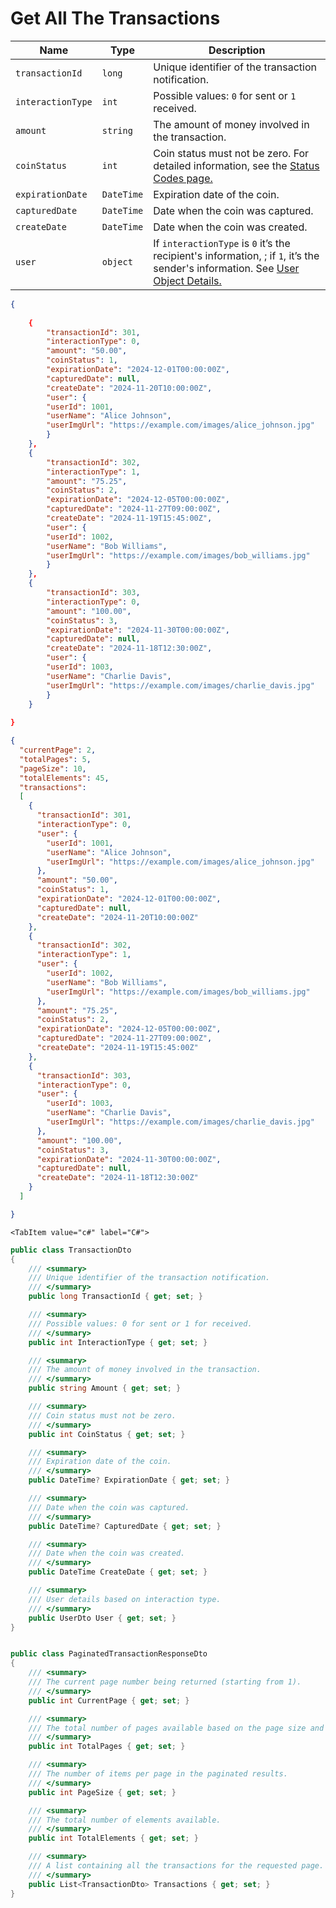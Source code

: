 

# Get All The Transactions

| Name                  | Type       |   Description                                                                                  |
|-----------------------|------------|-----------------------------------------------------------------------------------------------|
| `transactionId`       | `long`     | Unique identifier of the transaction notification.                                           |
| `interactionType`     | `int`      | Possible values: `0` for sent or `1` received.                                                        |
| `amount`              | `string`   | The amount of money involved in the transaction.                                             |
| `coinStatus`          | `int`      | Coin status must not be zero. For detailed information, see the [Status Codes page.](/docs/coinsStatuses)|
| `expirationDate`      | `DateTime` | Expiration date of the coin. |
| `capturedDate`        | `DateTime` | Date when the coin was captured. |
| `createDate`          | `DateTime` | Date when the coin was created. |
| `user`                | `object`   | If `interactionType` is `0` it’s the recipient's information, ; if `1`, it’s the sender's information. See [ User Object Details.](/docs/Objects/userObject) |  


<Tabs>
  <TabItem value="json" label="JSON No Paginator">

```json
{
  
    {
        "transactionId": 301,
        "interactionType": 0,      
        "amount": "50.00",
        "coinStatus": 1,
        "expirationDate": "2024-12-01T00:00:00Z",
        "capturedDate": null,
        "createDate": "2024-11-20T10:00:00Z",
        "user": {
        "userId": 1001,
        "userName": "Alice Johnson",
        "userImgUrl": "https://example.com/images/alice_johnson.jpg"
        }
    },
    {
        "transactionId": 302,
        "interactionType": 1,      
        "amount": "75.25",
        "coinStatus": 2,
        "expirationDate": "2024-12-05T00:00:00Z",
        "capturedDate": "2024-11-27T09:00:00Z",
        "createDate": "2024-11-19T15:45:00Z",
        "user": {
        "userId": 1002,
        "userName": "Bob Williams",
        "userImgUrl": "https://example.com/images/bob_williams.jpg"
        }
    },
    {
        "transactionId": 303,
        "interactionType": 0,      
        "amount": "100.00",
        "coinStatus": 3,
        "expirationDate": "2024-11-30T00:00:00Z",
        "capturedDate": null,
        "createDate": "2024-11-18T12:30:00Z",
        "user": {
        "userId": 1003,
        "userName": "Charlie Davis",
        "userImgUrl": "https://example.com/images/charlie_davis.jpg"
        }
    }
  
}
```

  </TabItem>

  <TabItem value="Json2" label="JSON Paginator">

```JSON
{
  "currentPage": 2,
  "totalPages": 5,
  "pageSize": 10,
  "totalElements": 45,
  "transactions":  
  [
    {
      "transactionId": 301,
      "interactionType": 0,
      "user": {
        "userId": 1001,
        "userName": "Alice Johnson",
        "userImgUrl": "https://example.com/images/alice_johnson.jpg"
      },
      "amount": "50.00",
      "coinStatus": 1,
      "expirationDate": "2024-12-01T00:00:00Z",
      "capturedDate": null,
      "createDate": "2024-11-20T10:00:00Z"
    },
    {
      "transactionId": 302,
      "interactionType": 1,
      "user": {
        "userId": 1002,
        "userName": "Bob Williams",
        "userImgUrl": "https://example.com/images/bob_williams.jpg"
      },
      "amount": "75.25",
      "coinStatus": 2,
      "expirationDate": "2024-12-05T00:00:00Z",
      "capturedDate": "2024-11-27T09:00:00Z",
      "createDate": "2024-11-19T15:45:00Z"
    },
    {
      "transactionId": 303,
      "interactionType": 0,
      "user": {
        "userId": 1003,
        "userName": "Charlie Davis",
        "userImgUrl": "https://example.com/images/charlie_davis.jpg"
      },
      "amount": "100.00",
      "coinStatus": 3,
      "expirationDate": "2024-11-30T00:00:00Z",
      "capturedDate": null,
      "createDate": "2024-11-18T12:30:00Z"
    }
  ]

}

```

  </TabItem>


    <TabItem value="c#" label="C#">

```c#
public class TransactionDto
{
    /// <summary>
    /// Unique identifier of the transaction notification.
    /// </summary>
    public long TransactionId { get; set; }

    /// <summary>
    /// Possible values: 0 for sent or 1 for received.
    /// </summary>
    public int InteractionType { get; set; }

    /// <summary>
    /// The amount of money involved in the transaction.
    /// </summary>
    public string Amount { get; set; }

    /// <summary>
    /// Coin status must not be zero.
    /// </summary>
    public int CoinStatus { get; set; }

    /// <summary>
    /// Expiration date of the coin.
    /// </summary>
    public DateTime? ExpirationDate { get; set; }

    /// <summary>
    /// Date when the coin was captured.
    /// </summary>
    public DateTime? CapturedDate { get; set; }

    /// <summary>
    /// Date when the coin was created.
    /// </summary>
    public DateTime CreateDate { get; set; }

    /// <summary>
    /// User details based on interaction type.
    /// </summary>
    public UserDto User { get; set; }
}


public class PaginatedTransactionResponseDto
{
    /// <summary>
    /// The current page number being returned (starting from 1).
    /// </summary>
    public int CurrentPage { get; set; }

    /// <summary>
    /// The total number of pages available based on the page size and total records.
    /// </summary>
    public int TotalPages { get; set; }

    /// <summary>
    /// The number of items per page in the paginated results.
    /// </summary>
    public int PageSize { get; set; }

    /// <summary>
    /// The total number of elements available.
    /// </summary>
    public int TotalElements { get; set; }

    /// <summary>
    /// A list containing all the transactions for the requested page.
    /// </summary>
    public List<TransactionDto> Transactions { get; set; }
}

```

  </TabItem>

  
</Tabs>
